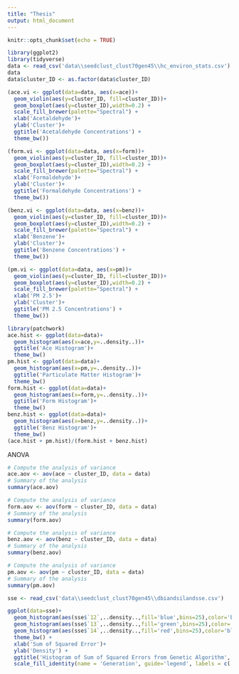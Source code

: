 ---
title: "Thesis"
output: html_document
---

```{r setup, include=FALSE}
knitr::opts_chunk$set(echo = TRUE)
```

```{r}
library(ggplot2)
library(tidyverse)
data <- read_csv('data\\seedclust_clust70gen45\\hc_environ_stats.csv')
data
data$cluster_ID <- as.factor(data$cluster_ID)
```

```{r, fig.width=4,fig.height=6}
(ace.vi <- ggplot(data=data, aes(x=ace))+
  geom_violin(aes(y=cluster_ID, fill=cluster_ID))+
  geom_boxplot(aes(y=cluster_ID),width=0.2) +
  scale_fill_brewer(palette="Spectral") +
  xlab('Acetaldehyde')+
  ylab('Cluster')+
  ggtitle('Acetaldehyde Concentrations') +
  theme_bw())
```
```{r, fig.width=4,fig.height=6}
(form.vi <- ggplot(data=data, aes(x=form))+
  geom_violin(aes(y=cluster_ID, fill=cluster_ID))+
  geom_boxplot(aes(y=cluster_ID),width=0.2) +
  scale_fill_brewer(palette="Spectral") +
  xlab('Formaldehyde')+
  ylab('Cluster')+
  ggtitle('Formaldehyde Concentrations') +
  theme_bw())
```
```{r, fig.width=4,fig.height=6}
(benz.vi <- ggplot(data=data, aes(x=benz))+
  geom_violin(aes(y=cluster_ID, fill=cluster_ID))+
  geom_boxplot(aes(y=cluster_ID),width=0.2) +
  scale_fill_brewer(palette="Spectral") +
  xlab('Benzene')+
  ylab('Cluster')+
  ggtitle('Benzene Concentrations') +
  theme_bw())
```
```{r, fig.width=4,fig.height=6}
(pm.vi <- ggplot(data=data, aes(x=pm))+
  geom_violin(aes(y=cluster_ID, fill=cluster_ID))+
  geom_boxplot(aes(y=cluster_ID),width=0.2) +
  scale_fill_brewer(palette="Spectral") +
  xlab('PM 2.5')+
  ylab('Cluster')+
  ggtitle('PM 2.5 Concentrations') +
  theme_bw())
```



```{r}
library(patchwork)
ace.hist <- ggplot(data=data)+
  geom_histogram(aes(x=ace,y=..density..))+
  ggtitle('Ace Histogram')+
  theme_bw()
pm.hist <- ggplot(data=data)+
  geom_histogram(aes(x=pm,y=..density..))+
  ggtitle('Particulate Matter Histogram')+
  theme_bw()
form.hist <- ggplot(data=data)+
  geom_histogram(aes(x=form,y=..density..))+
  ggtitle('Form Histogram')+
  theme_bw()
benz.hist <- ggplot(data=data)+
  geom_histogram(aes(x=benz,y=..density..))+
  ggtitle('Benz Histogram')+
  theme_bw()
(ace.hist + pm.hist)/(form.hist + benz.hist)
```

ANOVA
```{r}

# Compute the analysis of variance
ace.aov <- aov(ace ~ cluster_ID, data = data)
# Summary of the analysis
summary(ace.aov)
```

```{r}
# Compute the analysis of variance
form.aov <- aov(form ~ cluster_ID, data = data)
# Summary of the analysis
summary(form.aov)
```

```{r}
# Compute the analysis of variance
benz.aov <- aov(benz ~ cluster_ID, data = data)
# Summary of the analysis
summary(benz.aov)
```

```{r}
# Compute the analysis of variance
pm.aov <- aov(pm ~ cluster_ID, data = data)
# Summary of the analysis
summary(pm.aov)
```

```{r}
sse <- read_csv('data\\seedclust_clust70gen45\\dbiandsilandsse.csv')

ggplot(data=sse)+
  geom_histogram(aes(sse$`12`,..density..,fill='blue',bins=25),color='black',alpha=0.35) +
  geom_histogram(aes(sse$`13`,..density..,fill='green',bins=25),color='black',alpha=0.35) +
  geom_histogram(aes(sse$`14`,..density..,fill='red',bins=25),color='black',alpha=0.3) +
  theme_bw() +
  xlab('Sum of Squared Error')+
  ylab('Density') +
  ggtitle('Histogram of Sum of Squared Errors from Genetic Algorithm', subtitle='Generations 0, 8, and 15')+
  scale_fill_identity(name = 'Generation', guide='legend', labels = c('Gen. 0','Gen. 8','Gen. 15'))
```












